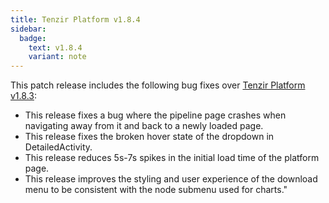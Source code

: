 ```yaml
---
title: Tenzir Platform v1.8.4
sidebar:
  badge:
    text: v1.8.4
    variant: note
---
```


This patch release includes the following bug fixes over [Tenzir Platform
v1.8.3](https://github.com/tenzir/platform/releases/tag/v1.8.3):

- This release fixes a bug where the pipeline page crashes when navigating
  away from it and back to a newly loaded page.
- This release fixes the broken hover state of the dropdown in
  DetailedActivity.
- This release reduces 5s-7s spikes in the initial load time of the platform
  page.
- This release improves the styling and user experience of the download menu
  to be consistent with the node submenu used for charts."
